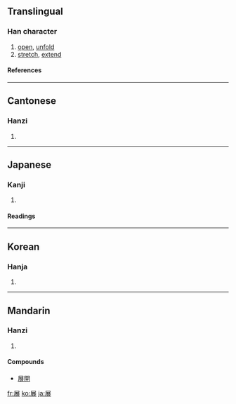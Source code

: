 ==Translingual==
===Han character===
{{Han char|rn=44|rad=尸|as=07|sn=10|four=7723<sub>2</sub>|canj=尸廿女 (STV)}}
# [[open]], [[unfold]]
# [[stretch]], [[extend]]
====References====
{{Han ref|kx=0302.100|dkj=07715|dj=0599.230|hdz=20974.070|uh=5C55|ud=23637|bh=AE69|bd=44649}}
----
==Cantonese==
===Hanzi===
{{yue-hanzi|jyut=|y=jin2}}
# {{defn|Cantonese}}
----
==Japanese==
===Kanji===
{{ja-kanji|grade=6|rs=尸07}}
# {{defn|Japanese}} 
====Readings====
{{ja-readings|on=[[てん]] (ten)|kun=[[つらねる]] (tsuraneru), [[のべる]] (noberu), [[のびる]] (nobiru)}}
----
==Korean==
===Hanja===
{{ko-hanja|hangeul=전|rv=jeon|mr=chŏn}}
# {{defn|Korean}}
----
==Mandarin==
===Hanzi===
{{cmn-hanzi|pin=[[zhǎn]] ([[zhan3]])|wg=chan<sup>3</sup>}}
# {{defn|Mandarin}}
====Compounds====
* [[展開]]

[[fr:展]]
[[ko:展]]
[[ja:展]]
